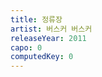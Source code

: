 ```yaml
---
title: 정류장
artist: 버스커 버스커
releaseYear: 2011
capo: 0
computedKey: 0
---
```


<ScoreWrapper>
  <ScorePhrase
    phrase={{
      lyrics: '(전주)',
      chordList: [{ name: 'Aadd2', position: 0 }],
    }}
  />
  <ScorePhrase
    phrase={{
      lyrics: ' 해질 무렵 바람도 몹시 불던 날',
      chordList: [
        { name: 'E', position: 0 },
        { name: 'B', position: 10 },
      ],
    }}
  />
  <ScorePhrase
    phrase={{
      lyrics: '집에 돌아오는 길 버스 창가에 앉아',
      chordList: [
        { name: 'A', position: 3 },
        { name: 'Am', position: 13 },
      ],
    }}
  />
  <ScorePhrase
    phrase={{
      lyrics: '불어오는 바람 어쩌지도 못한 채',
      chordList: [
        { name: 'E', position: 2 },
        { name: 'AM7', position: 13 },
      ],
    }}
  />
  <ScorePhrase
    phrase={{
      lyrics: '난 그저 멍할 뿐이였지',
      chordList: [
        { name: 'F]', position: 0 },
        { name: 'A', position: 8 },
        { name: 'D', position: 11 },
      ],
    }}
  />
  <ScorePhrase
    phrase={{
      lyrics: '난 왜 이리 바보인지 어리석은 지',
      chordList: [
        { name: 'G', position: 0 },
        { name: 'D', position: 11 },
      ],
    }}
  />
  <ScorePhrase
    phrase={{
      lyrics: '모진 세상이란 걸 아직 모르는 지',
      chordList: [
        { name: 'C', position: 3 },
        { name: 'Cm', position: 11 },
      ],
    }}
  />
  <ScorePhrase
    phrase={{
      lyrics: '터지는 울음 입술 물어 삼키며',
      chordList: [
        { name: 'G', position: 0 },
        { name: 'CM7', position: 13 },
      ],
    }}
  />
  <ScorePhrase
    phrase={{
      lyrics: '내려야지 하고 일어설 때',
      chordList: [
        { name: 'A', position: 0 },
        { name: 'B', position: 8 },
      ],
    }}
  />
  <ScorePhrase
    phrase={{
      lyrics: '저 멀리 가까워 오는 정류장 앞에',
      chordList: [
        { name: 'AM7', position: 2 },
        { name: 'E', position: 12 },
      ],
    }}
  />
  <ScorePhrase
    phrase={{
      lyrics: '희미하게 일렁이는',
      chordList: [
        { name: 'F]', position: 0 },
        { name: 'E', position: 5 },
      ],
    }}
  />
  <ScorePhrase
    phrase={{
      lyrics: '언제부터 기다렸는지 알 수도 없는',
      chordList: [
        { name: 'AM7', position: 0 },
        { name: 'E', position: 11 },
      ],
    }}
  />
  <ScorePhrase
    phrase={{
      lyrics: '발만 동동 구르고 있는 그댈 봤을 때',
      chordList: [
        { name: 'CM7', position: 0 },
        { name: 'C', position: 13 },
        { name: 'D', position: 19 },
      ],
    }}
  />
  <ScorePhrase
    phrase={{
      lyrics: '나는 아무 말도 못하고 그댈 안고서',
      chordList: [
        { name: 'G', position: 0 },
        { name: 'D', position: 12 },
      ],
    }}
  />
  <ScorePhrase
    phrase={{
      lyrics: '그냥 눈물만 흘러 자꾸 눈물이 흘러',
      chordList: [
        { name: 'C', position: 3 },
        { name: 'Cm', position: 13 },
      ],
    }}
  />
  <ScorePhrase
    phrase={{
      lyrics: '이대로 영원히 있을 수만 있다면',
      chordList: [
        { name: 'G', position: 2 },
        { name: 'CM7', position: 14 },
      ],
    }}
  />
  <ScorePhrase
    phrase={{
      lyrics: '오 그대여 그대여서 고마워요',
      chordList: [
        { name: 'A', position: 2 },
        { name: 'B', position: 5 },
      ],
    }}
  />
  <ScorePhrase
    phrase={{
      chordList: [
        { name: 'A', position: 0 },
        { name: 'B7', position: 4 },
        { name: 'E', position: 8 },
        { name: 'A', position: 12 },
        { name: 'B7', position: 16 },
      ],
    }}
  />
</ScoreWrapper>
